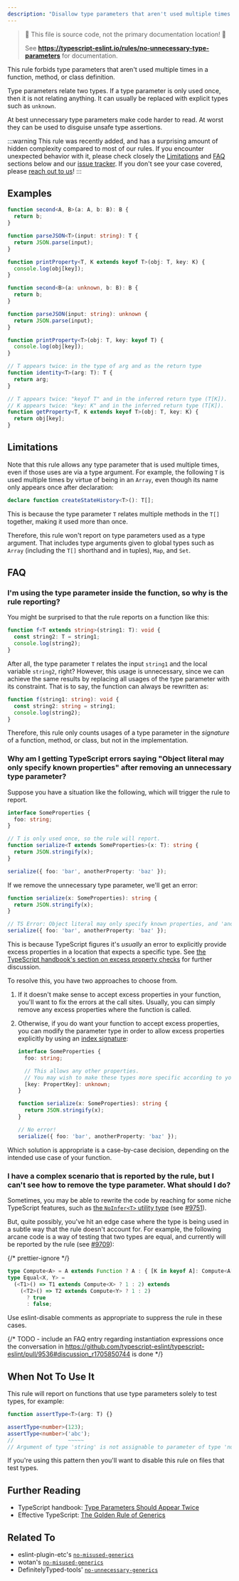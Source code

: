 ```yaml
---
description: "Disallow type parameters that aren't used multiple times."
---
```



> 🛑 This file is source code, not the primary documentation location! 🛑
>
> See **https://typescript-eslint.io/rules/no-unnecessary-type-parameters** for documentation.

This rule forbids type parameters that aren't used multiple times in a function, method, or class definition.

Type parameters relate two types.
If a type parameter is only used once, then it is not relating anything.
It can usually be replaced with explicit types such as `unknown`.

At best unnecessary type parameters make code harder to read.
At worst they can be used to disguise unsafe type assertions.

:::warning
This rule was recently added, and has a surprising amount of hidden complexity compared to most of our rules. If you encounter unexpected behavior with it, please check closely the [Limitations](#limitations) and [FAQ](#faq) sections below and our [issue tracker](https://github.com/typescript-eslint/typescript-eslint/issues?q=is%3Aissue+no-unnecessary-type-parameters).
If you don't see your case covered, please [reach out to us](https://typescript-eslint.io/contributing/issues)!
:::

## Examples

<Tabs>
<TabItem value="❌ Incorrect">

```ts
function second<A, B>(a: A, b: B): B {
  return b;
}

function parseJSON<T>(input: string): T {
  return JSON.parse(input);
}

function printProperty<T, K extends keyof T>(obj: T, key: K) {
  console.log(obj[key]);
}
```

</TabItem>
<TabItem value="✅ Correct">

```ts
function second<B>(a: unknown, b: B): B {
  return b;
}

function parseJSON(input: string): unknown {
  return JSON.parse(input);
}

function printProperty<T>(obj: T, key: keyof T) {
  console.log(obj[key]);
}

// T appears twice: in the type of arg and as the return type
function identity<T>(arg: T): T {
  return arg;
}

// T appears twice: "keyof T" and in the inferred return type (T[K]).
// K appears twice: "key: K" and in the inferred return type (T[K]).
function getProperty<T, K extends keyof T>(obj: T, key: K) {
  return obj[key];
}
```

</TabItem>
</Tabs>

## Limitations

Note that this rule allows any type parameter that is used multiple times, even if those uses are via a type argument.
For example, the following `T` is used multiple times by virtue of being in an `Array`, even though its name only appears once after declaration:

```ts
declare function createStateHistory<T>(): T[];
```

This is because the type parameter `T` relates multiple methods in the `T[]` together, making it used more than once.

Therefore, this rule won't report on type parameters used as a type argument.
That includes type arguments given to global types such as `Array` (including the `T[]` shorthand and in tuples), `Map`, and `Set`.

## FAQ

### I'm using the type parameter inside the function, so why is the rule reporting?

You might be surprised to that the rule reports on a function like this:

```ts
function f<T extends string>(string1: T): void {
  const string2: T = string1;
  console.log(string2);
}
```

After all, the type parameter `T` relates the input `string1` and the local variable `string2`, right?
However, this usage is unnecessary, since we can achieve the same results by replacing all usages of the type parameter with its constraint.
That is to say, the function can always be rewritten as:

```ts
function f(string1: string): void {
  const string2: string = string1;
  console.log(string2);
}
```

Therefore, this rule only counts usages of a type parameter in the _signature_ of a function, method, or class, but not in the implementation.

### Why am I getting TypeScript errors saying "Object literal may only specify known properties" after removing an unnecessary type parameter?

Suppose you have a situation like the following, which will trigger the rule to report.

```ts
interface SomeProperties {
  foo: string;
}

// T is only used once, so the rule will report.
function serialize<T extends SomeProperties>(x: T): string {
  return JSON.stringify(x);
}

serialize({ foo: 'bar', anotherProperty: 'baz' });
```

If we remove the unnecessary type parameter, we'll get an error:

```ts
function serialize(x: SomeProperties): string {
  return JSON.stringify(x);
}

// TS Error: Object literal may only specify known properties, and 'anotherProperty' does not exist in type 'SomeProperties'.
serialize({ foo: 'bar', anotherProperty: 'baz' });
```

This is because TypeScript figures it's _usually_ an error to explicitly provide excess properties in a location that expects a specific type.
See [the TypeScript handbook's section on excess property checks](https://www.typescriptlang.org/docs/handbook/2/objects.html#excess-property-checks) for further discussion.

To resolve this, you have two approaches to choose from.

1. If it doesn't make sense to accept excess properties in your function, you'll want to fix the errors at the call sites. Usually, you can simply remove any excess properties where the function is called.
2. Otherwise, if you do want your function to accept excess properties, you can modify the parameter type in order to allow excess properties explicitly by using an [index signature](https://www.typescriptlang.org/docs/handbook/2/objects.html#index-signatures):

   ```ts
   interface SomeProperties {
     foo: string;

     // This allows any other properties.
     // You may wish to make these types more specific according to your use case.
     [key: PropertKey]: unknown;
   }

   function serialize(x: SomeProperties): string {
     return JSON.stringify(x);
   }

   // No error!
   serialize({ foo: 'bar', anotherProperty: 'baz' });
   ```

Which solution is appropriate is a case-by-case decision, depending on the intended use case of your function.

### I have a complex scenario that is reported by the rule, but I can't see how to remove the type parameter. What should I do?

Sometimes, you may be able to rewrite the code by reaching for some niche TypeScript features, such as [the `NoInfer<T>` utility type](https://www.typescriptlang.org/docs/handbook/utility-types.html#noinfertype) (see [#9751](https://github.com/typescript-eslint/typescript-eslint/issues/9751)).

But, quite possibly, you've hit an edge case where the type is being used in a subtle way that the rule doesn't account for.
For example, the following arcane code is a way of testing that two types are equal, and currently will be reported by the rule (see [#9709](https://github.com/typescript-eslint/typescript-eslint/issues/9709)):

{/* prettier-ignore */}
```ts
type Compute<A> = A extends Function ? A : { [K in keyof A]: Compute<A[K]> };
type Equal<X, Y> =
  (<T1>() => T1 extends Compute<X> ? 1 : 2) extends
    (<T2>() => T2 extends Compute<Y> ? 1 : 2)
      ? true
      : false;
```

Use eslint-disable comments as appropriate to suppress the rule in these cases.

{/* TODO - include an FAQ entry regarding instantiation expressions once the conversation in https://github.com/typescript-eslint/typescript-eslint/pull/9536#discussion_r1705850744 is done */}

## When Not To Use It

This rule will report on functions that use type parameters solely to test types, for example:

```ts
function assertType<T>(arg: T) {}

assertType<number>(123);
assertType<number>('abc');
//                 ~~~~~
// Argument of type 'string' is not assignable to parameter of type 'number'.
```

If you're using this pattern then you'll want to disable this rule on files that test types.

## Further Reading

- TypeScript handbook: [Type Parameters Should Appear Twice](https://microsoft.github.io/TypeScript-New-Handbook/everything/#type-parameters-should-appear-twice)
- Effective TypeScript: [The Golden Rule of Generics](https://effectivetypescript.com/2020/08/12/generics-golden-rule/)

## Related To

- eslint-plugin-etc's [`no-misused-generics`](https://github.com/cartant/eslint-plugin-etc/blob/main/docs/rules/no-misused-generics.md)
- wotan's [`no-misused-generics`](https://github.com/fimbullinter/wotan/blob/master/packages/mimir/docs/no-misused-generics.md)
- DefinitelyTyped-tools' [`no-unnecessary-generics`](https://github.com/microsoft/DefinitelyTyped-tools/blob/main/packages/eslint-plugin/docs/rules/no-unnecessary-generics.md)
